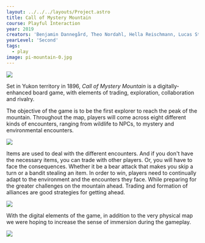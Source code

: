 ---
layout: ../../../layouts/Project.astro
title: Call of Mystery Mountain
course: Playful Interaction
year: 2019
creators: 'Benjamin Dannegård, Theo Nordahl, Hella Reischmann, Lucas Stenberg, Karl Söderby'
yearLevel: 'Second'
tags:
  - play
image: pi-mountain-0.jpg
---

![](pi-mountain-3.jpg)

Set in Yukon territory in 1896, _Call of Mystery Mountain_ is a digitally-enhanced board game, with elements of trading, exploration, collaboration and rivalry.

The objective of the game is to be the first explorer to reach the peak of the mountain. Throughout the map, players will come across eight different kinds of encounters, ranging from wildlife to NPCs, to mystery and environmental encounters.

<MauVideo id="0_kv47qx3g" />

![](pi-mountain-2.jpg)

Items are used to deal with the different encounters. And if you don't have the necessary items, you can trade with other players. Or, you will have to face the consequences. Whether it be a bear attack that makes you skip a turn  or a bandit stealing an item. In order to win, players need to continually adapt to the environment and the encounters they face. While preparing for the greater challenges on the mountain ahead. Trading and formation of alliances are good strategies for getting ahead.

![](pi-mountain-1.jpg)

With the digital elements of the game, in addition to the very physical map we were hoping to increase the sense of immersion during the gameplay. 


![](pi-mountain-4.jpg)
